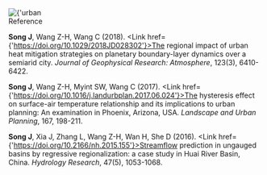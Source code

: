 <Title>Urban Hydro Climate</Title>

<Section>
  <Image
    src={
      'https://sjyurbanlab.github.io/website-assets/research-theme/urban-hydro-climate/urban-hydro-climate.jpg'
    }
    alt={'urban hydro climate'}
    isSensibleDimensions
    center
  />
</Section>

<Section>
<SubTitle>Reference</SubTitle>

**Song J**, Wang Z-H, Wang C (2018). <Link href={'https://doi.org/10.1029/2018JD028302'}>The regional impact of urban heat mitigation strategies on planetary boundary-layer dynamics over a semiarid city. _Journal of Geophysical Research: Atmosphere_, 123(3), 6410-6422.</Link>

**Song J**, Wang Z-H, Myint SW, Wang C (2017). <Link href={'https://doi.org/10.1016/j.landurbplan.2017.06.024'}>The hysteresis effect on surface-air temperature relationship and its implications to urban planning: An examination in Phoenix, Arizona, USA. _Landscape and Urban Planning_, 167, 198-211.</Link>

**Song J**, Xia J, Zhang L, Wang Z-H, Wan H, She D (2016). <Link href={'https://doi.org/10.2166/nh.2015.155'}>Streamflow prediction in ungauged basins by regressive regionalization: a case study in Huai River Basin, China. _Hydrology Research_, 47(5), 1053-1068.</Link>

</Section>
